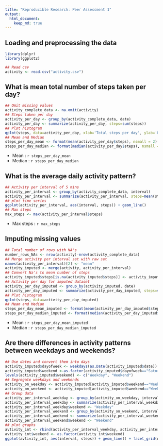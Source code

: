 ```yaml
---
title: "Reproducible Research: Peer Assessment 1"
output: 
  html_document:
    keep_md: true
---
```



## Loading and preprocessing the data

```r
library(dplyr)
library(ggplot2)
```

```r
## Read csv
activity <- read.csv("activity.csv")
```


## What is mean total number of steps taken per day?
```r
## Omit missing values
activity_complete_data <- na.omit(activity)
## Steps taken per day
activity_per_day <- group_by(activity_complete_data, date)
activity_per_day <- summarize(activity_per_day, steps=sum(steps))
## Plot histogram
qplot(steps, data=activity_per_day, xlab='Total steps per day', ylab='Frequency')
## Mean and Median
steps_per_day_mean <- format(mean(activity_per_day$steps), nsmall = 2)
steps_per_day_median <- format(median(activity_per_day$steps), nsmall = 2)
```
* Mean : `r steps_per_day_mean`
* Median : `r steps_per_day_median`


## What is the average daily activity pattern?
```r
## Activity per interval of 5 mins
activity_per_interval <- group_by(activity_complete_data, interval)
activity_per_interval <- summarize(activity_per_interval, steps=mean(steps))
## plot time series
ggplot(activity_per_interval, aes(interval, steps)) + geom_line()
## Max steps
max_steps <- max(activity_per_interval$steps)
```
* Max steps : `r max_steps`


## Imputing missing values
```r
## Total number of rows with NA's
number_rows_NAs <- nrow(activity)-nrow(activity_complete_data)
## Merge activity per interval set with raw set
names(activity_per_interval)[2] <- "mean"
activity_imputed <- merge(activity, activity_per_interval)
## Convert Na's to mean number of steps
activity_imputed$steps[is.na(activity_imputed$steps)] <- activity_imputed$mean[is.na(activity_imputed$steps)]
## Activity per day for imputed dataset
activity_per_day_imputed <- group_by(activity_imputed, date)
activity_per_day_imputed <- summarize(activity_per_day_imputed, steps=sum(steps))
## Plot histogram
qplot(steps, data=activity_per_day_imputed)
## Mean and Median
steps_per_day_mean_imputed <- format(mean(activity_per_day_imputed$steps), nsmall = 2)
steps_per_day_median_imputed <- format(median(activity_per_day_imputed$steps), nsmall = 2)
```
* Mean : `r steps_per_day_mean_imputed`
* Median : `r steps_per_day_median_imputed`


## Are there differences in activity patterns between weekdays and weekends?
```r
## Use dates and convert them into days
activity_imputed$dayofweek <- weekdays(as.Date(activity_imputed$date))
activity_imputed$weekend <-as.factor(activity_imputed$dayofweek=="Saturday"|activity_imputed$dayofweek=="Sunday")
levels(activity_imputed$weekend) <- c("Weekday", "Weekend")
## Segregate weekdays and weekends
activity_on_weekday <- activity_imputed[activity_imputed$weekend=="Weekday",]
activity_on_weekend <- activity_imputed[activity_imputed$weekend=="Weekend",]
## Group data
activity_per_interval_weekday <- group_by(activity_on_weekday, interval)
activity_per_interval_weekday <- summarize(activity_per_interval_weekday, steps=mean(steps))
activity_per_interval_weekday$weekend <- "Weekday"
activity_per_interval_weekend <- group_by(activity_on_weekend, interval)
activity_per_interval_weekend <- summarize(activity_per_interval_weekend, steps=mean(steps))
activity_per_interval_weekend$weekend <- "Weekend"
## plot graphs
avtivity_int <- rbind(activity_per_interval_weekday, activity_per_interval_weekend)
avtivity_int$weekend <- as.factor(avtivity_int$weekend)
ggplot(avtivity_int, aes(interval, steps)) + geom_line() + facet_grid(weekend ~ .)
```

